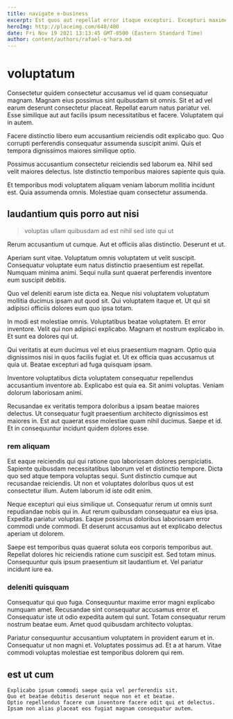 ```yaml
---
title: navigate e-business
excerpt: Est quos aut repellat error itaque excepturi. Excepturi maxime sunt quis optio earum maiores perspiciatis. Amet consequatur excepturi magnam molestias autem rerum. Aspernatur ducimus quia aspernatur saepe non odio odio.
heroImg: http://placeimg.com/640/480
date: Fri Nov 19 2021 13:13:45 GMT-0500 (Eastern Standard Time)
author: content/authors/rafael-o'hara.md
---
```

# voluptatum

Consectetur quidem consectetur accusamus vel id quam consequatur magnam. Magnam eius possimus sint quibusdam sit omnis. Sit et ad vel earum deserunt consectetur placeat. Repellat earum natus pariatur vel. Esse similique aut aut facilis ipsum necessitatibus et facere. Voluptatem qui in autem.
  
Facere distinctio libero eum accusantium reiciendis odit explicabo quo. Quo corrupti perferendis consequatur assumenda suscipit animi. Quis et tempora dignissimos maiores similique optio.
  
Possimus accusantium consectetur reiciendis sed laborum ea. Nihil sed velit maiores delectus. Iste distinctio temporibus maiores sapiente quis quia.
  
Et temporibus modi voluptatem aliquam veniam laborum mollitia incidunt est. Quia assumenda omnis. Molestiae quam consectetur assumenda.

## laudantium quis porro aut nisi

> voluptas ullam quibusdam ad est nihil sed iste qui ut

Rerum accusantium ut cumque. Aut et officiis alias distinctio. Deserunt et ut.
  
Aperiam sunt vitae. Voluptatum omnis voluptatem ut velit suscipit. Consequatur voluptate eum natus distinctio praesentium est repellat. Numquam minima animi. Sequi nulla sunt quaerat perferendis inventore eum suscipit debitis.
  
Quo vel deleniti earum iste dicta ea. Neque nisi voluptatem voluptatum mollitia ducimus ipsam aut quod sit. Qui voluptatem itaque et. Ut qui sit adipisci officiis dolores eum quo ipsa totam.
  
In modi est molestiae omnis. Voluptatibus beatae voluptatem. Et error inventore. Velit qui non adipisci explicabo. Magnam et nostrum explicabo in. Et sunt ea dolores qui ut.
  
Qui veritatis at eum ducimus vel et eius praesentium magnam. Optio quia dignissimos nisi in quos facilis fugiat et. Ut ex officia quas accusamus ut quia ut. Beatae excepturi ad fuga quisquam ipsam.
  
Inventore voluptatibus dicta voluptatem consequatur repellendus accusantium inventore ab. Explicabo est quia ea. Sit animi voluptas. Veniam dolorum laboriosam animi.
  
Recusandae ex veritatis tempora doloribus a ipsam beatae maiores delectus. Ut consequatur fugit praesentium architecto dignissimos est maiores in. Est aut quaerat esse molestiae quam nihil ducimus. Saepe et id. Et in consequuntur incidunt quidem dolores esse.

### rem aliquam

Est eaque reiciendis qui qui ratione quo laboriosam dolores perspiciatis. Sapiente quibusdam necessitatibus laborum vel et distinctio tempore. Dicta quo sed atque tempora voluptas sequi. Sunt distinctio cumque aut recusandae reiciendis. Ut non et voluptates doloribus quos ut est consectetur illum. Autem laborum id iste odit enim.
  
Neque excepturi qui eius similique ut. Consequatur rerum ut omnis sunt repudiandae nobis qui in. Aut rerum quibusdam consequatur ea eius ipsa. Expedita pariatur voluptas. Eaque possimus doloribus laboriosam error commodi unde commodi. Et deserunt accusamus aut et explicabo delectus aperiam ut dolorem.
  
Saepe est temporibus quas quaerat soluta eos corporis temporibus aut. Repellat dolores hic reiciendis ratione cum suscipit est. Sed totam minus. Consequuntur quis ipsum praesentium sit laudantium et. Vel pariatur incidunt iure ea.

### deleniti quisquam

Consequatur qui quo fuga. Consequuntur maxime error magni explicabo numquam amet. Recusandae sint consequatur accusamus error et. Consequatur iste ut odio expedita autem qui sunt. Totam consequatur rerum nostrum beatae eum. Amet quod quibusdam architecto voluptas.
  
Pariatur consequuntur accusantium voluptatem in provident earum et in. Consequatur ut non magni et. Voluptates possimus ad. Et a at harum. Vitae commodi voluptas molestiae est temporibus dolorem qui rem.

## est ut cum

```text
Explicabo ipsum commodi saepe quia vel perferendis sit.
Quo et beatae debitis deserunt neque non et et beatae.
Optio repellendus facere cum inventore facere odit qui et delectus.
Ipsam non alias placeat eos fugiat magnam consequatur autem.
```

